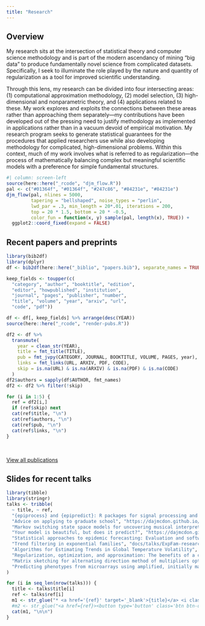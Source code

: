 ```yaml
---
title: "Research"
---
```


## Overview

My research sits at the intersection of statistical theory and computer science methodology and is part of the modern ascendancy of mining "big data" to produce fundamentally novel science from complicated datasets. Specifically, I seek to illuminate the role played by the nature and quantity of regularization as a tool for improved scientific understanding.

Through this lens, my research can be divided into four intersecting areas: (1) computational approximation methodology, (2) model selection, (3) high-dimensional and nonparametric theory, and (4) applications related to these. My work explores and exploits the connections between these areas rather than approaching them separately---my contributions have been developed out of the pressing need to justify methodology as implemented in applications rather than in a vacuum devoid of empirical motivation. My research program seeks to generate statistical guarantees for the procedures that applied researchers use while also developing methodology for complicated, high-dimensional problems. Within this context, much of my work involves what is referred to as regularization---the process of mathematically balancing complex but meaningful scientific models with a preference for simple fundamental structures.


```r
#| column: screen-left
source(here::here("_rcode", "djm_flow.R"))
pal <- c("#01364f", "#01364f", "#247c86", "#84231e", "#84231e")
djm_flow(pal, nlines = 5000, 
         tapering = "bellshaped", noise_types = "perlin", 
         lwd_par = .3, min_length = 20*.01, iterations = 200,
         top = 20 * 1.5, bottom = 20 * -0.5,
         color_fun = function(x, y) sample(pal, length(x), TRUE)) +
  ggplot2::coord_fixed(expand = FALSE)
```


## Recent papers and preprints

```r
library(bib2df)
library(dplyr)
df <- bib2df(here::here("_biblio", "papers.bib"), separate_names = TRUE)

keep_fields <- toupper(c(
  "category", "author", "booktitle", "edition",
  "editor", "howpublished", "institution", 
  "journal", "pages", "publisher", "number",
  "title", "volume", "year", "arxiv", "url",
  "code", "pdf"))

df <- df[, keep_fields] %>% arrange(desc(YEAR))
source(here::here("_rcode", "render-pubs.R"))

df2 <- df %>%
  transmute(
    year = clean_str(YEAR),
    title = fmt_title(TITLE),
    pub = fmt_jvpy(CATEGORY, JOURNAL, BOOKTITLE, VOLUME, PAGES, year),
    links = fmt_links(URL, ARXIV, PDF, CODE),
    skip = is.na(URL) & is.na(ARXIV) & is.na(PDF) & is.na(CODE)
  )
df2$authors = sapply(df$AUTHOR, fmt_names)
df2 <- df2 %>% filter(!skip)
```

```r
for (i in 1:5) {
  ref = df2[i,]
  if (ref$skip) next
  cat(ref$title, "\n")
  cat(ref$authors, "\n")
  cat(ref$pub, "\n")
  cat(ref$links, "\n")
}
```

<br>

<a href="all-pubs.qmd" class="btn btn-outline-warning">
View all publications
</a>



## Slides for recent talks

```r
library(tibble)
library(stringr)
talks <- tribble(
  ~ title, ~ ref,
  "{epiprocess} and {epipredict}: R packages for signal processing and forecasting", "https://dajmcdon.github.io/cdc-tooling-packages/",
  "Advice on applying to graduate school", "https://dajmcdon.github.io/grad-school-pointers/",
  "Markov switching state space models for uncovering musical interpretation", "https://dajmcdon.github.io/chopin-2022-slides/",
  "Your model is beautiful, but does it predict?", "https://dajmcdon.github.io/dsges/",
  "Statistical approaches to epidemic forecasting: Evaluation and software", "https://dajmcdon.github.io/epi-modelling-calgary-2023/",
  "Trend filtering in exponential families", "docs/talks/ExpFam-research-169.pdf",
  "Algorithms for Estimating Trends in Global Temperature Volatility", "docs/talks/volatilityAAAIposter.pdf",
  "Regularization, optimization, and approximation: The benefits of a convex combination", "docs/talks/RegOptApprox.pdf",
  "Matrix sketching for alternating direction method of multipliers optimization", "docs/talks/ApproxADMM.pdf",
  "Predicting phenotypes from microarrays using amplified, initially marginal, eigenvector regression", "docs/talks/aimer.pdf"
)
```

```r
for (i in seq_len(nrow(talks))) {
  title <- talks$title[i]
  ref <- talks$ref[i]
  m1 <- str_glue("* <a href='{ref}' target='_blank'>{title}</a> <i class='bi bi-box-arrow-up-right'></i>\n\n")
  #m2 <- str_glue("<a href={ref}><button type='button' class='btn btn-outline-primary btn-sm'><i class='bi bi-easel2-fill'></i> slides </button></a>")
  cat(m1, "\n\n")
}
```
